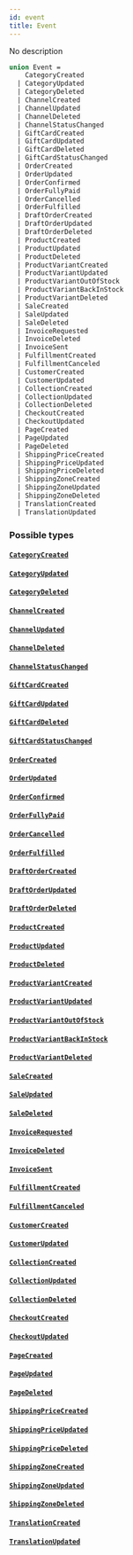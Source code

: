 ```yaml
---
id: event
title: Event
---
```


No description

```graphql
union Event =
    CategoryCreated
  | CategoryUpdated
  | CategoryDeleted
  | ChannelCreated
  | ChannelUpdated
  | ChannelDeleted
  | ChannelStatusChanged
  | GiftCardCreated
  | GiftCardUpdated
  | GiftCardDeleted
  | GiftCardStatusChanged
  | OrderCreated
  | OrderUpdated
  | OrderConfirmed
  | OrderFullyPaid
  | OrderCancelled
  | OrderFulfilled
  | DraftOrderCreated
  | DraftOrderUpdated
  | DraftOrderDeleted
  | ProductCreated
  | ProductUpdated
  | ProductDeleted
  | ProductVariantCreated
  | ProductVariantUpdated
  | ProductVariantOutOfStock
  | ProductVariantBackInStock
  | ProductVariantDeleted
  | SaleCreated
  | SaleUpdated
  | SaleDeleted
  | InvoiceRequested
  | InvoiceDeleted
  | InvoiceSent
  | FulfillmentCreated
  | FulfillmentCanceled
  | CustomerCreated
  | CustomerUpdated
  | CollectionCreated
  | CollectionUpdated
  | CollectionDeleted
  | CheckoutCreated
  | CheckoutUpdated
  | PageCreated
  | PageUpdated
  | PageDeleted
  | ShippingPriceCreated
  | ShippingPriceUpdated
  | ShippingPriceDeleted
  | ShippingZoneCreated
  | ShippingZoneUpdated
  | ShippingZoneDeleted
  | TranslationCreated
  | TranslationUpdated
```

### Possible types

#### [`CategoryCreated`](../../../developer/api-reference/objects/category-created)

#### [`CategoryUpdated`](../../../developer/api-reference/objects/category-updated)

#### [`CategoryDeleted`](../../../developer/api-reference/objects/category-deleted)

#### [`ChannelCreated`](../../../developer/api-reference/objects/channel-created)

#### [`ChannelUpdated`](../../../developer/api-reference/objects/channel-updated)

#### [`ChannelDeleted`](../../../developer/api-reference/objects/channel-deleted)

#### [`ChannelStatusChanged`](../../../developer/api-reference/objects/channel-status-changed)

#### [`GiftCardCreated`](../../../developer/api-reference/objects/gift-card-created)

#### [`GiftCardUpdated`](../../../developer/api-reference/objects/gift-card-updated)

#### [`GiftCardDeleted`](../../../developer/api-reference/objects/gift-card-deleted)

#### [`GiftCardStatusChanged`](../../../developer/api-reference/objects/gift-card-status-changed)

#### [`OrderCreated`](../../../developer/api-reference/objects/order-created)

#### [`OrderUpdated`](../../../developer/api-reference/objects/order-updated)

#### [`OrderConfirmed`](../../../developer/api-reference/objects/order-confirmed)

#### [`OrderFullyPaid`](../../../developer/api-reference/objects/order-fully-paid)

#### [`OrderCancelled`](../../../developer/api-reference/objects/order-cancelled)

#### [`OrderFulfilled`](../../../developer/api-reference/objects/order-fulfilled)

#### [`DraftOrderCreated`](../../../developer/api-reference/objects/draft-order-created)

#### [`DraftOrderUpdated`](../../../developer/api-reference/objects/draft-order-updated)

#### [`DraftOrderDeleted`](../../../developer/api-reference/objects/draft-order-deleted)

#### [`ProductCreated`](../../../developer/api-reference/objects/product-created)

#### [`ProductUpdated`](../../../developer/api-reference/objects/product-updated)

#### [`ProductDeleted`](../../../developer/api-reference/objects/product-deleted)

#### [`ProductVariantCreated`](../../../developer/api-reference/objects/product-variant-created)

#### [`ProductVariantUpdated`](../../../developer/api-reference/objects/product-variant-updated)

#### [`ProductVariantOutOfStock`](../../../developer/api-reference/objects/product-variant-out-of-stock)

#### [`ProductVariantBackInStock`](../../../developer/api-reference/objects/product-variant-back-in-stock)

#### [`ProductVariantDeleted`](../../../developer/api-reference/objects/product-variant-deleted)

#### [`SaleCreated`](../../../developer/api-reference/objects/sale-created)

#### [`SaleUpdated`](../../../developer/api-reference/objects/sale-updated)

#### [`SaleDeleted`](../../../developer/api-reference/objects/sale-deleted)

#### [`InvoiceRequested`](../../../developer/api-reference/objects/invoice-requested)

#### [`InvoiceDeleted`](../../../developer/api-reference/objects/invoice-deleted)

#### [`InvoiceSent`](../../../developer/api-reference/objects/invoice-sent)

#### [`FulfillmentCreated`](../../../developer/api-reference/objects/fulfillment-created)

#### [`FulfillmentCanceled`](../../../developer/api-reference/objects/fulfillment-canceled)

#### [`CustomerCreated`](../../../developer/api-reference/objects/customer-created)

#### [`CustomerUpdated`](../../../developer/api-reference/objects/customer-updated)

#### [`CollectionCreated`](../../../developer/api-reference/objects/collection-created)

#### [`CollectionUpdated`](../../../developer/api-reference/objects/collection-updated)

#### [`CollectionDeleted`](../../../developer/api-reference/objects/collection-deleted)

#### [`CheckoutCreated`](../../../developer/api-reference/objects/checkout-created)

#### [`CheckoutUpdated`](../../../developer/api-reference/objects/checkout-updated)

#### [`PageCreated`](../../../developer/api-reference/objects/page-created)

#### [`PageUpdated`](../../../developer/api-reference/objects/page-updated)

#### [`PageDeleted`](../../../developer/api-reference/objects/page-deleted)

#### [`ShippingPriceCreated`](../../../developer/api-reference/objects/shipping-price-created)

#### [`ShippingPriceUpdated`](../../../developer/api-reference/objects/shipping-price-updated)

#### [`ShippingPriceDeleted`](../../../developer/api-reference/objects/shipping-price-deleted)

#### [`ShippingZoneCreated`](../../../developer/api-reference/objects/shipping-zone-created)

#### [`ShippingZoneUpdated`](../../../developer/api-reference/objects/shipping-zone-updated)

#### [`ShippingZoneDeleted`](../../../developer/api-reference/objects/shipping-zone-deleted)

#### [`TranslationCreated`](../../../developer/api-reference/objects/translation-created)

#### [`TranslationUpdated`](../../../developer/api-reference/objects/translation-updated)
